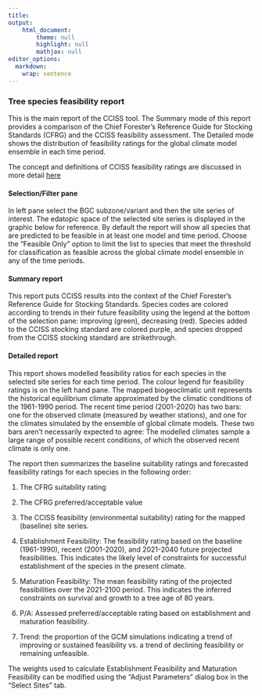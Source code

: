 ```yaml
---
title: 
output: 
    html_document:
        theme: null
        highlight: null
        mathjax: null
editor_options: 
  markdown: 
    wrap: sentence
---
```


### Tree species feasibility report

This is the main report of the CCISS tool.
The Summary mode of this report provides a comparison of the Chief Forester's Reference Guide for Stocking Standards (CFRG) and the CCISS feasibility assessment.
The Detailed mode shows the distribution of feasibility ratings for the global climate model ensemble in each time period.

The concept and definitions of CCISS feasibility ratings are discussed in more detail [here](hyperlink)

#### Selection/Filter pane

In left pane select the BGC subzone/variant and then the site series of interest.
The edatopic space of the selected site series is displayed in the graphic below for reference.
By default the report will show all species that are predicted to be feasible in at least one model and time period.
Choose the "Feasible Only" option to limit the list to species that meet the threshold for classification as feasible across the global climate model ensemble in any of the time periods.

#### Summary report

This report puts CCISS results into the context of the Chief Forester's Reference Guide for Stocking Standards.
Species codes are colored according to trends in their future feasibility using the legend at the bottom of the selection pane: improving (green), decreasing (red).
Species added to the CCISS stocking standard are colored purple, and species dropped from the CCISS stocking standard are strikethrough.

#### Detailed report

This report shows modelled feasibility ratios for each species in the selected site series for each time period.
The colour legend for feasibility ratings is on the left hand pane.
The mapped biogeoclimatic unit represents the historical equilibrium climate approximated by the climatic conditions of the 1961-1990 period.
The recent time period (2001-2020) has two bars: one for the observed climate (measured by weather stations), and one for the climates simulated by the ensemble of global climate models.
These two bars aren't necessarily expected to agree: The modelled climates sample a large range of possible recent conditions, of which the observed recent climate is only one.

The report then summarizes the baseline suitability ratings and forecasted feasibility ratings for each species in the following order:

1.  The CFRG suitability rating

2.  The CFRG preferred/acceptable value

3.  The CCISS feasibility (environmental suitability) rating for the mapped (baseline) site series.

4.  Establishment Feasibility: The feasibility rating based on the baseline (1961-1990), recent (2001-2020), and 2021-2040 future projected feasibilities.
    This indicates the likely level of constraints for successful establishment of the species in the present climate.

5.  Maturation Feasibility: The mean feasibility rating of the projected feasibilities over the 2021-2100 period.
    This indicates the inferred constraints on survival and growth to a tree age of 80 years.

6.  P/A: Assessed preferred/acceptable rating based on establishment and maturation feasibility.

7.  Trend: the proportion of the GCM simulations indicating a trend of improving or sustained feasibility vs. a trend of declining feasibility or remaining unfeasible.

The weights used to calculate Establishment Feasibility and Maturation Feasibility can be modified using the "Adjust Parameters" dialog box in the "Select Sites" tab.

